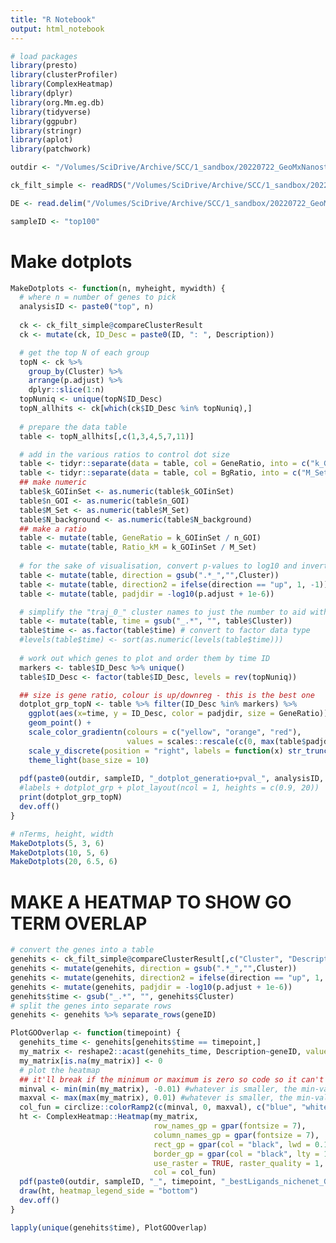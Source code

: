 ```yaml
---
title: "R Notebook"
output: html_notebook
---
```


```r
# load packages
library(presto)
library(clusterProfiler)
library(ComplexHeatmap)
library(dplyr)
library(org.Mm.eg.db)
library(tidyverse)
library(ggpubr)
library(stringr)
library(aplot)
library(patchwork)
```

```r
outdir <- "/Volumes/SciDrive/Archive/SCC/1_sandbox/20220722_GeoMxNanostring/1_GeneOntology/3_MakeGOPretty/outdir_top100genes/"

ck_filt_simple <- readRDS("/Volumes/SciDrive/Archive/SCC/1_sandbox/20220722_GeoMxNanostring/1_GeneOntology/2_GO/outdir_top100/RNA_GOFiltSimp.RDS")

DE <- read.delim("/Volumes/SciDrive/Archive/SCC/1_sandbox/20220722_GeoMxNanostring/1_GeneOntology/1_processGeneLists/outdir/DEgenes_top100.txt")

sampleID <- "top100"
```

# Make dotplots

```r
MakeDotplots <- function(n, myheight, mywidth) {
  # where n = number of genes to pick
  analysisID <- paste0("top", n)
  
  ck <- ck_filt_simple@compareClusterResult
  ck <- mutate(ck, ID_Desc = paste0(ID, ": ", Description))

  # get the top N of each group
  topN <- ck %>%
    group_by(Cluster) %>%
    arrange(p.adjust) %>%
    dplyr::slice(1:n)
  topNuniq <- unique(topN$ID_Desc)
  topN_allhits <- ck[which(ck$ID_Desc %in% topNuniq),]
  
  # prepare the data table
  table <- topN_allhits[,c(1,3,4,5,7,11)]

  # add in the various ratios to control dot size
  table <- tidyr::separate(data = table, col = GeneRatio, into = c("k_GOIinSet", "n_GOI"), sep = "\\/")
  table <- tidyr::separate(data = table, col = BgRatio, into = c("M_Set", "N_background"), sep = "\\/")
  ## make numeric
  table$k_GOIinSet <- as.numeric(table$k_GOIinSet)
  table$n_GOI <- as.numeric(table$n_GOI)
  table$M_Set <- as.numeric(table$M_Set)
  table$N_background <- as.numeric(table$N_background)  
  ## make a ratio
  table <- mutate(table, GeneRatio = k_GOIinSet / n_GOI)
  table <- mutate(table, Ratio_kM = k_GOIinSet / M_Set)
  
  # for the sake of visualisation, convert p-values to log10 and invert the numbers of the downregulated hits
  table <- mutate(table, direction = gsub(".*_","",Cluster))
  table <- mutate(table, direction2 = ifelse(direction == "up", 1, -1))
  table <- mutate(table, padjdir = -log10(p.adjust + 1e-6))

  # simplify the "traj_0_" cluster names to just the number to aid with the ordering/legend
  table <- mutate(table, time = gsub("_.*", "", table$Cluster))
  table$time <- as.factor(table$time) # convert to factor data type
  #levels(table$time) <- sort(as.numeric(levels(table$time)))
  
  # work out which genes to plot and order them by time ID
  markers <- table$ID_Desc %>% unique()
  table$ID_Desc <- factor(table$ID_Desc, levels = rev(topNuniq))

  ## size is gene ratio, colour is up/downreg - this is the best one
  dotplot_grp_topN <- table %>% filter(ID_Desc %in% markers) %>% 
    ggplot(aes(x=time, y = ID_Desc, color = padjdir, size = GeneRatio)) + 
    geom_point() +
    scale_color_gradientn(colours = c("yellow", "orange", "red"),
                          values = scales::rescale(c(0, max(table$padjdir)/2, max(table$padjdir)))) +
    scale_y_discrete(position = "right", labels = function(x) str_trunc(x, width = 80, side = "center")) +
    theme_light(base_size = 10)
  
  pdf(paste0(outdir, sampleID, "_dotplot_generatio+pval_", analysisID, ".pdf"), width = mywidth, height = myheight)
  #labels + dotplot_grp + plot_layout(ncol = 1, heights = c(0.9, 20))
  print(dotplot_grp_topN)
  dev.off()
}
```

```r
# nTerms, height, width
MakeDotplots(5, 3, 6)
MakeDotplots(10, 5, 6)
MakeDotplots(20, 6.5, 6)
```
# MAKE A HEATMAP TO SHOW GO TERM OVERLAP

```r
# convert the genes into a table
genehits <- ck_filt_simple@compareClusterResult[,c("Cluster", "Description", "p.adjust", "geneID")]
genehits <- mutate(genehits, direction = gsub(".*_","",Cluster))
genehits <- mutate(genehits, direction2 = ifelse(direction == "up", 1, -1))
genehits <- mutate(genehits, padjdir = -log10(p.adjust + 1e-6))
genehits$time <- gsub("_.*", "", genehits$Cluster)
# split the genes into separate rows
genehits <- genehits %>% separate_rows(geneID)

PlotGOOverlap <- function(timepoint) {
  genehits_time <- genehits[genehits$time == timepoint,]
  my_matrix <- reshape2::acast(genehits_time, Description~geneID, value.var = "padjdir")
  my_matrix[is.na(my_matrix)] <- 0
  # plot the heatmap
  ## it'll break if the minimum or maximum is zero so code so it can't happen
  minval <- min(min(my_matrix), -0.01) #whatever is smaller, the min-val or -0.01
  maxval <- max(max(my_matrix), 0.01) #whatever is smaller, the min-val or -0.01
  col_fun = circlize::colorRamp2(c(minval, 0, maxval), c("blue", "white", "red"))
  ht <- ComplexHeatmap::Heatmap(my_matrix,
                                row_names_gp = gpar(fontsize = 7),
                                column_names_gp = gpar(fontsize = 7),
                                rect_gp = gpar(col = "black", lwd = 0.1),
                                border_gp = gpar(col = "black", lty = 1),
                                use_raster = TRUE, raster_quality = 1,
                                col = col_fun)
  pdf(paste0(outdir, sampleID, "_", timepoint, "_bestLigands_nichenet_GO.pdf"))
  draw(ht, heatmap_legend_side = "bottom")
  dev.off()
}

lapply(unique(genehits$time), PlotGOOverlap)
```

